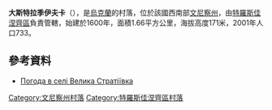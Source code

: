{{coord|48|30|58|N|29|16|12|E|scale:30000|display=title}}

'''大斯特拉季伊夫卡'''（{{lang-uk|Велика Стратіївка}}），是[[烏克蘭|烏克蘭]]的村落，位於該國西南部[[文尼察州|文尼察州]]，由[[特羅斯佳涅齊區|特羅斯佳涅齊區]]負責管轄，始建於1600年，面積1.66平方公里，海拔高度171米，2001年人口733。

==參考資料==
* [http://weather.in.ua/ua/vinnickaja/2823 Погода в селі Велика Стратіївка]{{Wayback|url=http://weather.in.ua/ua/vinnickaja/2823 |date=20111220110735 }}

[[Category:文尼察州村落|Category:文尼察州村落]]
[[Category:特羅斯佳涅齊區村落|Category:特羅斯佳涅齊區村落]]


{{Vinnytsia-geo-stub}}